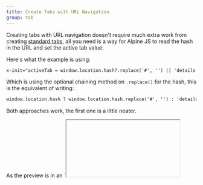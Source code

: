 ```yaml
---
title: Create Tabs with URL Navigation
group: tab
---
```


Creating tabs with URL navigation doesn't require much extra work from creating [standard tabs](/examples/tabs), all you need is a way for Alpine JS to read the hash in the URL and set the active tab value.

Here's what the example is using:

```html
x-init="activeTab = window.location.hash?.replace('#', '') || 'details'"
```

Which is using the optional chaining method on `.replace()` for the hash, this is the equivalent of writing:

```html
window.location.hash ? window.location.hash.replace('#', '') : 'details'
```

Both approaches work, the first one is a little neater.

<Callout>
As the preview is in an `<iframe>` you won't see the URL changing. However, if you to the [component code](/components/tabs-with-url.html) for the preview you will see it working.
</Callout>
